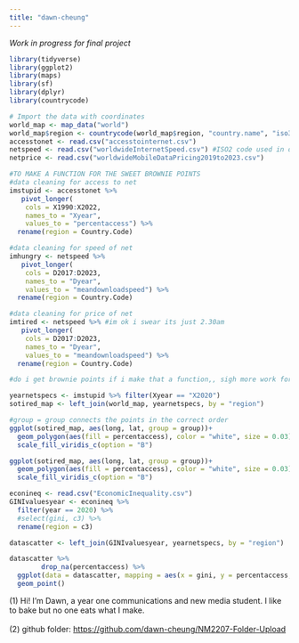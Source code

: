 ```yaml
---
title: "dawn-cheung"
---
```


*Work in progress for final project*

```r
library(tidyverse)
library(ggplot2)
library(maps)
library(sf)
library(dplyr)
library(countrycode)

# Import the data with coordinates
world_map <- map_data("world")
world_map$region <- countrycode(world_map$region, "country.name", "iso3c")
accesstonet <- read.csv("accesstointernet.csv")
netspeed <- read.csv("worldwideInternetSpeed.csv") #ISO2 code used in dataset!
netprice <- read.csv("worldwideMobileDataPricing2019to2023.csv")

#TO MAKE A FUNCTION FOR THE SWEET BROWNIE POINTS
#data cleaning for access to net
imstupid <- accesstonet %>%
   pivot_longer(
    cols = X1990:X2022,
    names_to = "Xyear",
    values_to = "percentaccess") %>%
  rename(region = Country.Code)

#data cleaning for speed of net
imhungry <- netspeed %>%
   pivot_longer(
    cols = D2017:D2023,
    names_to = "Dyear",
    values_to = "meandownloadspeed") %>%
  rename(region = Country.Code)

#data cleaning for price of net
imtired <- netspeed %>% #im ok i swear its just 2.30am 
   pivot_longer(
    cols = D2017:D2023,
    names_to = "Dyear",
    values_to = "meandownloadspeed") %>%
  rename(region = Country.Code)

#do i get brownie points if i make that a function,, sigh more work for me ig

yearnetspecs <- imstupid %>% filter(Xyear == "X2020")
sotired_map <- left_join(world_map, yearnetspecs, by = "region")

#group = group connects the points in the correct order
ggplot(sotired_map, aes(long, lat, group = group))+
  geom_polygon(aes(fill = percentaccess), color = "white", size = 0.03)+
  scale_fill_viridis_c(option = "B")

ggplot(sotired_map, aes(long, lat, group = group))+
  geom_polygon(aes(fill = percentaccess), color = "white", size = 0.03)+
  scale_fill_viridis_c(option = "B")

econineq <- read.csv("EconomicInequality.csv")
GINIvaluesyear <- econineq %>%
  filter(year == 2020) %>%
  #select(gini, c3) %>%
  rename(region = c3)

datascatter <- left_join(GINIvaluesyear, yearnetspecs, by = "region")

datascatter %>% 
        drop_na(percentaccess) %>%
  ggplot(data = datascatter, mapping = aes(x = gini, y = percentaccess, colour = gdp)) +
  geom_point()
```

\(1\) Hi! I'm Dawn, a year one communications and new media student. I like to bake but no one eats what I make.\
\
(2) github folder: <https://github.com/dawn-cheung/NM2207-Folder-Upload>
